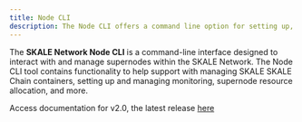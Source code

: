 ```yaml
---
title: Node CLI
description: The Node CLI offers a command line option for setting up, registering, and maintaining SKALE nodes.
---
```


The **SKALE Network Node CLI** is a command-line interface designed to interact with and manage supernodes within the SKALE Network.
The Node CLI tool contains functionality to help support with managing SKALE SKALE Chain containers, setting up and managing monitoring,
supernode resource allocation, and more.

Access documentation for v2.0, the latest release [here](/run-a-skale-node/node-cli/releases/v2-0)

